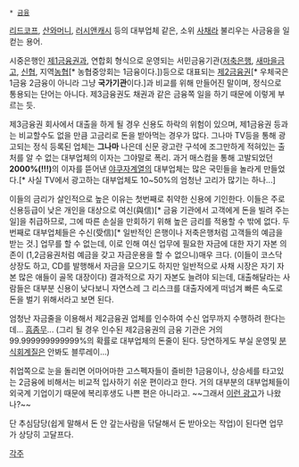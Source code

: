 * [[금융]]

[[리드코프]], [[산와머니]], [[러시앤캐시]] 등의 대부업체 같은, 소위 [[사채]]라 불리우는 사금융을 일컫는 용어.

시중은행인 [[제1금융권]]과, 연합회 형식으로 운영되는 서민금융기관([[저축은행]], [[새마을금고]], [[신협]], 지역[[농협]][* 농협중앙회는 1금융이다.])등으로 대표되는 [[제2금융권]][* 우체국은 1금융 2금융이 아니라 그냥 '''국가기관'''이다.]과 비교를 위해 만들어진 말이며, 정식으로 통용되는 단어는 아니다. 제3금융권도 채권과 같은 금융쪽 일을 하기 때문에 이렇게 부르는 듯.

제3금융권 회사에서 대출을 하게 될 경우 신용도 하락의 위험이 있으며, 제1금융권 등과는 비교할수도 없을 만큼 고금리로 돈을 받아먹는 경우가 많다. 그나마 TV등을 통해 광고되는 정식 등록된 업체는 '''그나마''' 나은데 신문 광고란 구석에 조그만하게 적혀있는 출처를 알 수 없는 대부업체의 이자는 그야말로 폭리. 과거 매스컴을 통해 고발되었던 '''2000%(!!!)'''의 이자를 뜯어낸 [[야쿠자]]계열의 대부업체는 많은 국민들을 놀라게 만들었다.[* 사실 TV에서 광고하는 대부업체도 10~50%의 엄청난 고리가 많기는 하나...]

이들의 금리가 살인적으로 높은 이유는 첫번째로 취약한 신용에 기인한다. 이들은 주로 신용등급이 낮은 개인을 대상으로 여신(與信)[* 금융 기관에서 고객에게 돈을 빌려 주는 일]을 취급하므로, 그에 따른 손실을 만회하기 위해 높은 금리를 적용할 수 밖에 없다. 두번째로 대부업체들은 수신(受信)[* 일반적인 은행이나 저축은행처럼 고객들의 예금을 받는 것.] 업무를 할 수 없는데, 이로 인해 여신 업무에 필요한 자금에 대한 자기 자본 의존이 (1,2금융권처럼 예금을 갖고 자금운용을 할 수 없으니)매우 크다. (이들이 코스닥 상장도 하고, CD를 발행해서 자금을 모으기도 하지만 일반적으로 사채 시장은 자기 자본 많은 애들이 골목 대장이다) 결과적으로 자기 자본도 늘려야 되는데, 대출해달라는 사람들은 대부분 신용이 낮다보니 자연스레 그 리스크를 대출자에게 떠넘겨 빠른 속도로 돈을 벌기 위해서라고 보면 된다.

엄청난 자금줄을 이용해서 제2금융권 업체를 인수하여 수신 업무까지 수행하려 한다는데... [[흠좀무]]... (그리 될 경우 인수된 제2금융권의 금융 기관은 거의 99.999999999999%의 확률로 대부업체의 돈줄이 된다. 당연하게도 부실 운영및 [[분식회계]]질은 안봐도 블루레이...)

취업쪽으로 눈을 돌리면 어마어마한 고스펙자들이 즐비한 1금융이나, 상승세를 타고있는 2금융에 비해서는 비교적 입사하기 쉬운 편이라고 한다. 거의 대부분의 대부업체들이 외국계 기업이기 때문에 복리후생도 나쁜 편은 아니라고. ~~그래서 [http://pokt1.blog.me/20200555647 이런 광고]가 나왔나?~~

단 추심담당(쉽게 말해서 돈 안 갚는사람을 닦달해서 돈 받아오는 작업)이 된다면 업무가 상당히 고달프다.

[[각주]]
